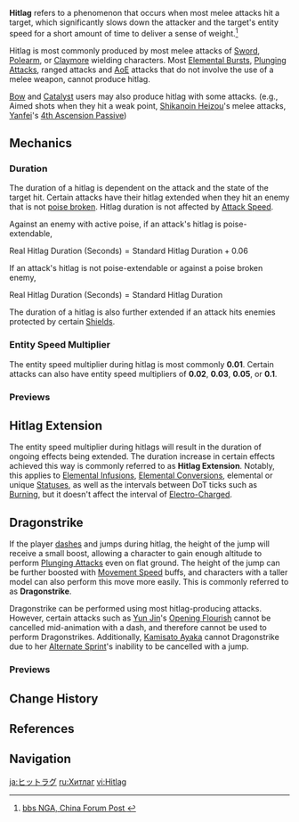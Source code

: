 {{CustomTabs
|tab1 = Overview
|tab2 = Data
}}
{{Community}}
{{Terminology Infobox
|image = 
|type  = Combat
}}
'''Hitlag''' refers to a phenomenon that occurs when most melee attacks hit a target, which significantly slows down the attacker and the target's entity speed for a short amount of time to deliver a sense of weight.<ref>[https://bbs.nga.cn/read.php?tid=31311409 bbs NGA, China Forum Post {{zh|关于卡肉机制的一些猜测}}]</ref>

Hitlag is most commonly produced by most melee attacks of [[Sword]], [[Polearm]], or [[Claymore]] wielding characters. Most [[Elemental Burst]]s, [[Plunging Attack]]s, ranged attacks and [[AoE]] attacks that do not involve the use of a melee weapon, cannot produce hitlag.

[[Bow]] and [[Catalyst]] users may also produce hitlag with some attacks. (e.g., Aimed shots when they hit a weak point, [[Shikanoin Heizou]]'s melee attacks, [[Yanfei]]'s [[Blazing Eye|4th Ascension Passive]])

==Mechanics==
{{See also|Hitlag/Data}}

===Duration===
The duration of a hitlag is dependent on the attack and the state of the target hit. Certain attacks have their hitlag extended when they hit an enemy that is not [[Interruption Resistance|poise broken]]. Hitlag duration is not affected by [[Attack Speed]].

Against an enemy with active poise, if an attack's hitlag is poise-extendable,

<math>\text{Real Hitlag Duration (Seconds)} = \text{Standard Hitlag Duration} + 0.06</math>

If an attack's hitlag is not poise-extendable or against a poise broken enemy,

<math>\text{Real Hitlag Duration (Seconds)} = \text{Standard Hitlag Duration}</math>

The duration of a hitlag is also further extended if an attack hits enemies protected by certain [[Shield]]s.

===Entity Speed Multiplier===
The entity speed multiplier during hitlag is most commonly '''0.01'''. Certain attacks can also have entity speed multipliers of '''0.02''', '''0.03''', '''0.05''', or '''0.1'''.

===Previews===
{{Preview
|size=220px
|file=Hitlag Comparison
|caption=Comparison between no hitlag, hitlag against poise-active enemy, and hitlag against directional shield enemy (played at 0.5x speed)
}}

==Hitlag Extension==
The entity speed multiplier during hitlags will result in the duration of ongoing effects being extended. The duration increase in certain effects achieved this way is commonly referred to as '''Hitlag Extension'''. Notably, this applies to [[Elemental Infusion]]s, [[Elemental Conversion]]s, elemental or unique [[Status]]es, as well as the intervals between DoT ticks such as [[Burning]], but it doesn't affect the interval of [[Electro-Charged]].

==Dragonstrike==
If the player [[Sprinting#Dash|dashes]] and jumps during hitlag, the height of the jump will receive a small boost, allowing a character to gain enough altitude to perform [[Plunging Attack]]s even on flat ground. The height of the jump can be further boosted with [[Movement Speed]] buffs, and characters with a taller model can also perform this move more easily. This is commonly referred to as '''Dragonstrike'''.

Dragonstrike can be performed using most hitlag-producing attacks. However, certain attacks such as [[Yun Jin]]'s [[Opening Flourish]] cannot be cancelled mid-animation with a dash, and therefore cannot be used to perform Dragonstrikes. Additionally, [[Kamisato Ayaka]] cannot Dragonstrike due to her [[Alternate Sprint]]'s inability to be cancelled with a jump.

===Previews===
{{Preview
|size=185px
|file1=Dragonstrike 1
|caption1=[[Kaedehara Kazuha]] performing a Dragonstrike

|file2=Dragonstrike 2
|caption2=[[Raiden Shogun]] performing a Dragonstrike

|file3=Dragonstrike 3
|caption3=[[Sayu]] performing a Dragonstrike

|file4=Dragonstrike 4
|caption4=[[Beidou]] performing a Dragonstrike
}}

==Change History==
{{Change History|1.0}}

==References==
{{Reflist|1}}

==Navigation==
{{Combat Navbox}}

[[ja:ヒットラグ]]
[[ru:Хитлаг]]
[[vi:Hitlag]]